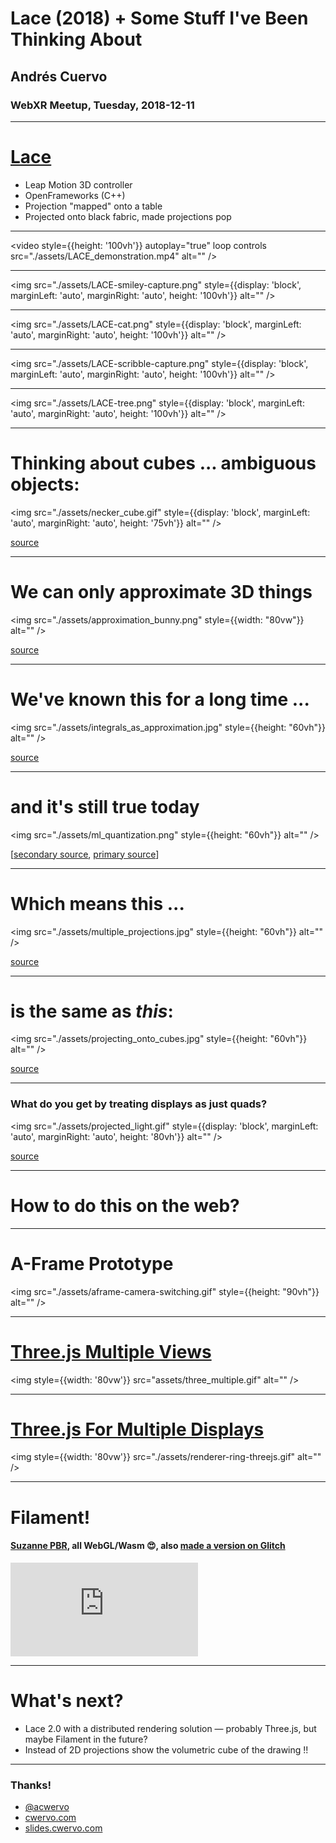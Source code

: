 
<!--

Possible chronological ordering for presentation:
- tinguely art piece
- muriel cooper
- Dynamicland
- Chalktalk
-->

# Lace (2018) + Some Stuff I've Been Thinking About
## Andrés Cuervo
### WebXR Meetup, Tuesday, 2018-12-11

---

# [Lace](https://cwervo.com/lace/)

- Leap Motion 3D controller
- OpenFrameworks (C++)
- Projection "mapped" onto a table
- Projected onto black fabric, made projections pop

---

<video style={{height: '100vh'}}  autoplay="true" loop controls src="./assets/LACE_demonstration.mp4" alt="" />

---

<img src="./assets/LACE-smiley-capture.png" style={{display: 'block', marginLeft: 'auto', marginRight: 'auto', height: '100vh'}} alt="" />

---

<img src="./assets/LACE-cat.png" style={{display: 'block', marginLeft: 'auto', marginRight: 'auto', height: '100vh'}} alt="" />

---

<img src="./assets/LACE-scribble-capture.png" style={{display: 'block', marginLeft: 'auto', marginRight: 'auto', height: '100vh'}} alt="" />

---

<img src="./assets/LACE-tree.png" style={{display: 'block', marginLeft: 'auto', marginRight: 'auto', height: '100vh'}} alt="" />


---

# Thinking about cubes ... ambiguous objects:

<img src="./assets/necker_cube.gif" style={{display: 'block', marginLeft: 'auto', marginRight: 'auto', height: '75vh'}} alt="" />

[source](https://neurochannels.blogspot.com/2009/09/consciousness-6-reversible-figures.html)

---

# We can only approximate 3D things

<img src="./assets/approximation_bunny.png" style={{width: "80vw"}} alt="" />

[source](https://www.researchgate.net/figure/Approximation-process-a-point-cloud-b-control-mesh-c-result_fig2_221209194)

---

# We've known this for a long time ...

<img src="./assets/integrals_as_approximation.jpg" style={{height: "60vh"}} alt="" />

[source](https://www.youtube.com/watch?v=rfG8ce4nNh0)

---

# and it's still true today

<img src="./assets/ml_quantization.png" style={{height: "60vh"}} alt="" />

[[secondary source](https://heartbeat.fritz.ai/8-bit-quantization-and-tensorflow-lite-speeding-up-mobile-inference-with-low-precision-a882dfcafbbd), [primary source](https://arxiv.org/abs/1510.00149)]

---

# Which means this ...

<img src="./assets/multiple_projections.jpg" style={{height: "60vh"}} alt="" />

[source](http://www.hrt-me.com/interactive-wall.htm)

---

# is the same as _this_:

<img src="./assets/projecting_onto_cubes.jpg" style={{height: "60vh"}} alt="" />

[source](https://www.youtube.com/watch?v=P1az8bbuOLg)

---

### What do you get by treating displays as just quads?

<img src="./assets/projected_light.gif" style={{display: 'block', marginLeft: 'auto', marginRight: 'auto', height: '80vh'}} alt="" />

[source](https://www.instagram.com/p/BUsdn43jv4S/?utm_source=ig_share_sheet&igshid=ezoi70zdlfnd)

---

# How to do this on the web?

---

# A-Frame Prototype

<img src="./assets/aframe-camera-switching.gif" style={{height: "90vh"}} alt="" />

---

# [Three.js Multiple Views](https://threejs.org/examples/webgl_multiple_views.html)

<img style={{width: '80vw'}} src="assets/three_multiple.gif" alt="" />

---

# [Three.js For Multiple Displays](https://threejs.org/examples/?q=mul#webgl_multiple_canvases_circle)

<img style={{width: '80vw'}} src="./assets/renderer-ring-threejs.gif" alt="" />

---

# Filament!

#### [Suzanne PBR](https://google.github.io/filament/webgl/demo_suzanne.html), all WebGL/Wasm 😍, also [made a version on Glitch](https://filament-test.glitch.me)


<iframe src="https://google.github.io/filament/webgl/demo_suzanne.html" frameborder="0" style={{width: '80vw', height: '65vh'}}></iframe>

---

# What's next?

- Lace 2.0 with a distributed rendering solution — probably Three.js, but maybe Filament in the future?
- Instead of 2D projections show the volumetric cube of the drawing !!

---

<div style={{fontSize: "5rem"}}>
<h3>Thanks!</h3>
<ul>
    <li><a style={{color: "black"}} href="https://twitter.com/acwervo">@acwervo</a></li>
    <li><a style={{color: "black"}} href="https://cwervo.com">cwervo.com</a></li>
    <li><a style={{color: "black"}} href="https://slides.cwervo.com">slides.cwervo.com</a></li>
</ul>
</div>
